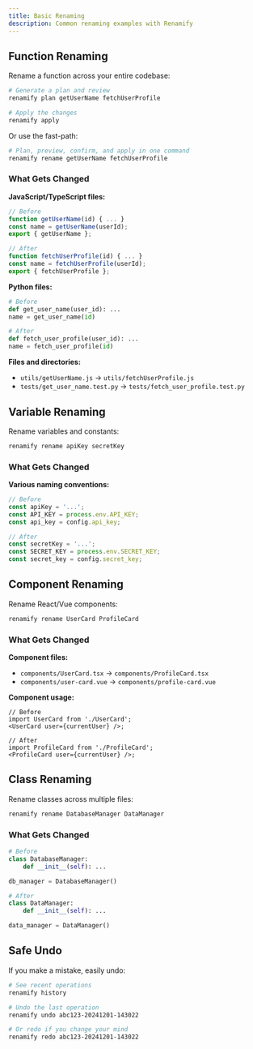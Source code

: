 ```yaml
---
title: Basic Renaming
description: Common renaming examples with Renamify
---
```


## Function Renaming

Rename a function across your entire codebase:

```bash
# Generate a plan and review
renamify plan getUserName fetchUserProfile

# Apply the changes
renamify apply
```

Or use the fast-path:

```bash
# Plan, preview, confirm, and apply in one command
renamify rename getUserName fetchUserProfile
```

### What Gets Changed

**JavaScript/TypeScript files:**

```js
// Before
function getUserName(id) { ... }
const name = getUserName(userId);
export { getUserName };

// After
function fetchUserProfile(id) { ... }
const name = fetchUserProfile(userId);
export { fetchUserProfile };
```

**Python files:**

```python
# Before
def get_user_name(user_id): ...
name = get_user_name(id)

# After
def fetch_user_profile(user_id): ...
name = fetch_user_profile(id)
```

**Files and directories:**

- `utils/getUserName.js` → `utils/fetchUserProfile.js`
- `tests/get_user_name.test.py` → `tests/fetch_user_profile.test.py`

## Variable Renaming

Rename variables and constants:

```bash
renamify rename apiKey secretKey
```

### What Gets Changed

**Various naming conventions:**

```js
// Before
const apiKey = '...';
const API_KEY = process.env.API_KEY;
const api_key = config.api_key;

// After
const secretKey = '...';
const SECRET_KEY = process.env.SECRET_KEY;
const secret_key = config.secret_key;
```

## Component Renaming

Rename React/Vue components:

```bash
renamify rename UserCard ProfileCard
```

### What Gets Changed

**Component files:**

- `components/UserCard.tsx` → `components/ProfileCard.tsx`
- `components/user-card.vue` → `components/profile-card.vue`

**Component usage:**

```tsx
// Before
import UserCard from './UserCard';
<UserCard user={currentUser} />;

// After
import ProfileCard from './ProfileCard';
<ProfileCard user={currentUser} />;
```

## Class Renaming

Rename classes across multiple files:

```bash
renamify rename DatabaseManager DataManager
```

### What Gets Changed

```python
# Before
class DatabaseManager:
    def __init__(self): ...

db_manager = DatabaseManager()
```

```python
# After
class DataManager:
    def __init__(self): ...

data_manager = DataManager()
```

## Safe Undo

If you make a mistake, easily undo:

```bash
# See recent operations
renamify history

# Undo the last operation
renamify undo abc123-20241201-143022

# Or redo if you change your mind
renamify redo abc123-20241201-143022
```
